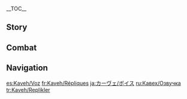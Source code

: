 {{CharacterTabs}}
{{LanguageTabs}}
__TOC__
==Story==
{{VO/Story
|character           = Kaveh
|language            = en
|name                = Kaveh

<!-- Hello -->
|vo_01_01_title      = Hello
|vo_01_01_file       = VO_{language}{character} Hello.ogg
|vo_01_01_tx         = I'm glad you gave me a chance. I always think it takes people with similar tastes to sustain a pleasant conversation.<br>Nice to meet you &mdash; I'm Kaveh, an architect. If you have a project you'd like me to work on, then I'll need a detailed description of what you have in mind.

<!-- Chats -->
|vo_02_01_title      = Chat: Beauty
|vo_02_01_file       = VO_{language}{character} Chat - Beauty.ogg
|vo_02_01_tx         = The ability to appreciate beauty is an important virtue.
|vo_02_02_title      = Chat: Overcoming Boredom
|vo_02_02_file       = VO_{language}{character} Chat - Overcoming Boredom.ogg
|vo_02_02_tx         = It's good to get out and stretch your legs once in a while. People aren't made to stay cooped up inside all the time.
|vo_02_03_title      = Chat: Final Polish
|vo_02_03_file       = VO_{language}{character} Chat - Final Polish.ogg
|vo_02_03_tx         = My latest design's getting there, but there's still room for improvement. Better make my finishing touches before the deadline creeps up...

<!-- Weather -->
|vo_03_01_title      = When It Rains
|vo_03_01_file       = VO_{language}{character} When It Rains.ogg
|vo_03_01_tx         = Huh? When did it start to rain? Oh no, I forgot to bring an umbrella...
|vo_03_02_title      = When Thunder Strikes
|vo_03_02_file       = VO_{language}{character} When Thunder Strikes.ogg
|vo_03_02_tx         = Did you see that? That bolt of lightning was such an interesting shape!
|vo_03_03_title      = When It Snows
|vo_03_03_file       = VO_{language}{character} When It Snows.ogg
|vo_03_03_tx         = Brrr... Feels like the wind's creeping in from the back of my shirt... and also the front...
|vo_03_04_title      = When the Sun Is Out
|vo_03_04_file       = VO_{language}{character} When the Sun Is Out.ogg
|vo_03_04_tx         = I get dizzy and sleepy when I'm under the sun for too long... It's a similar feeling to pulling an all-nighter on a work project.
|vo_03_05_title      = In the Desert
|vo_03_05_file       = VO_{language}{character} In the Desert.ogg
|vo_03_05_tx         = This isn't my first trek into the desert, but I can never get used to the heat... *sigh* Is there no shade anywhere...?

<!-- Greetings -->
|vo_04_01_title      = Good Morning
|vo_04_01_file       = VO_{language}{character} Good Morning.ogg
|vo_04_01_tx         = Did you sleep well? I hope you have a great day today. And that you don't run into someone who ruins your day first thing in the morning.
|vo_04_02_title      = Good Afternoon
|vo_04_02_file       = VO_{language}{character} Good Afternoon.ogg
|vo_04_02_tx         = This midday sun is fierce... I should go check on the building materials I left out to dry.
|vo_04_03_title      = Good Evening
|vo_04_03_file       = VO_{language}{character} Good Evening.ogg
|vo_04_03_tx         = There's supposed to be a great view of the stars tonight. Don't you think that's a good omen?
|vo_04_04_title      = Good Night
|vo_04_04_file       = VO_{language}{character} Good Night.ogg
|vo_04_04_tx         = Relax your mind, and let go of all your troubles. Have a good night.

<!-- About -->
|vo_05_01_title      = About {character}: Expertise
|vo_05_01_file       = VO_{language}{character} About {character} - Expertise.ogg
|vo_05_01_tx         = It's fair to say I'm a pretty proud person when it comes to my area of expertise. Most scholars are when talking about their chosen fields. After all, we build our whole lives around it. I mean, if I ever stopped taking pride in my own work, then I would also forfeit the right to have any expectations of myself or anyone else.
|vo_05_02_title      = About {character}: Artistry
|vo_05_02_friendship = 4
|vo_05_02_file       = VO_{language}{character} About {character} - Artistry.ogg
|vo_05_02_tx         = Aesthetic isn't the number one priority in my work, and nor should it be: Quality and safety are paramount. But I never neglect the artistic side either. That's what sets my work apart from others'.

<!-- About Us -->
|vo_06_01_title      = About Us: Appreciation
|vo_06_01_file       = VO_{language}{character} About Us - Appreciation.ogg
|vo_06_01_tx         = You must've seen the [[Palace of Alcazarzaray]] before? That's my magnum opus. I sacrificed so much for that... Everyone else thought I'd lost my mind. Haha, well, if you're not me, and you don't share my trade, I wouldn't expect you to understand. Mmm... It'd be nice to meet someone who did understand, though.
|vo_06_02_title      = About Us: Ideals
|vo_06_02_friendship = 6
|vo_06_02_file       = VO_{language}{character} About Us - Ideals.ogg
|vo_06_02_tx         = I've always thought that you can never truly know a person until you understand their deepest wishes. But once you start exploring hopes and dreams, whether they're your own or someone else's... it can be a dangerous journey. You might unlock something that can't be put away again. Not everyone can face the potential consequences of that.

<!-- Miscellany I -->
|vo_07_01_title      = About the [[Vision]]
|vo_07_01_friendship = 4
|vo_07_01_file       = VO_{language}{character} About the Vision.ogg
|vo_07_01_tx         = I almost don't want to say this out loud, but... Sometimes, hopes and dreams bring suffering instead of happiness. Luckily, I don't mind my Vision.
|vo_07_02_title      = Something to Share
|vo_07_02_file       = VO_{language}{character} Something to Share.ogg
|vo_07_02_tx         = People who know what drives them to create deserve our respect. Wouldn't you agree?
|vo_07_03_title      = Interesting Things
|vo_07_03_file       = VO_{language}{character} Interesting Things.ogg
|vo_07_03_tx         = The uninitiated often assume that the expertise of [[Kshahrewar]] architects starts with clay and ends with lumber. It's such an ignorant perspective that it's not even worth arguing against... If all it took to build a house was to smush a few random materials together, there'd be no need for this discipline in the first place... As well as being one of the building blocks of human culture and civilization, architecture is also an art form. Art does not exist in a vacuum, so I've always been mindful of the experiential factor for the occupants, and the emotional character conveyed to those looking on from the outside... Oh, and I'm always looking for better ways to integrate artistic expression and practical functionality.

<!-- About Others -->
|vo_08_01_title      = About [[Lesser Lord Kusanali]]
|vo_08_01_friendship = 4
|vo_08_01_file       = VO_{language}{character} About Lesser Lord Kusanali.ogg
|vo_08_01_tx         = Lesser Lord Kusanali is a wise and capable god. Not only is she extremely knowledgeable, she also possesses virtue far beyond mortal comprehension. I have only the utmost respect for her tolerance of others &mdash; especially in a nation of learning like [[Sumeru]], that takes great equanimity.<br>Sometimes, though, I do stop to wonder... Surely even the gods must have their struggles, too? Oftentimes, confusion is the beginning of wisdom... In which case, how can we ever achieve true happiness?
|vo_08_01_mention    = Lesser Lord Kusanali
|vo_08_02_title      = About [[Alhaitham]]: Temperament
|vo_08_02_friendship = 4
|vo_08_02_file       = VO_{language}{character} About Alhaitham - Temperament.ogg
|vo_08_02_tx         = I guarantee you'll never meet anyone else who's as infuriating as him! And for the record, yes, I would say that to his face. Sure, he's smart, and sure, geniuses often come with a bad temper, but that's only half the story with him... He knows perfectly well how to appear friendly and likable to others, he just doesn't want to.<br>If he ever gives you the impression that he doesn't really have a temper, or that he's rigidly logical like a machine, then you just don't know him well enough yet. He definitely has a personality, it's just... too big a personality. Most people wouldn't get it.
|vo_08_02_mention    = Alhaitham
|vo_08_03_title      = About Alhaitham: It's Complicated
|vo_08_03_friendship = 4
|vo_08_03_file       = VO_{language}{character} About Alhaitham - It's Complicated.ogg
|vo_08_03_tx         = Alhaitham helped me out a fair amount recently. If we were still as close as we were during our student days, then I'd be thanking him every chance I got. Now, though... I can't seem get a word of appreciation out of my mouth. Even if I could, I wouldn't want to give him the satisfaction.<br>I guess you could say our relationship is something of a mixed bag these days? Honestly, with everything that's happened, it almost feels like the universe has been playing pranks on us... It's hard to make sense of it all... too much to process for one lifetime. I will say that it's not every day that you get to know someone like him &mdash; I just wish he could rein in some of the worst excesses of his personality. Okay, yeah, that's never gonna happen.
|vo_08_03_mention    = Alhaitham
|vo_08_04_title      = About [[Tighnari]]
|vo_08_04_friendship = 4
|vo_08_04_file       = VO_{language}{character} About Tighnari.ogg
|vo_08_04_tx         = Ah, Tighnari... He's one of the nicest guys you could know. If you've met him, you'll know what I mean. He's kind, and he has enormous expertise in his field, but he never brags about it in front of other people. And he seems to genuinely care about his work.<br>Back when I was building the Palace of Alcazarzaray, I asked him for some tips on how to pick out the right ornamental plants. After he wrote back to me, he also helped me out with some other issues, too. Oh, and I almost forgot &mdash; he was the one who first introduced me to [[Cyno]].
|vo_08_04_mention    = Tighnari,Cyno
|vo_08_05_title      = About [[Dori]]
|vo_08_05_friendship = 4
|vo_08_05_file       = VO_{language}{character} About Dori.ogg
|vo_08_05_tx         = Dori is the owner of the Palace of Alcazarzaray... Excuse me? Mine? No, don't be ridiculous. I know full well that it doesn't belong to me... I know, I know, but... argh, please, let's not go there!<br>Dori is a shrewd one. She knows how to coerce others into doing things for her. I, uh... For, ahem, various reasons, I now owe her a large sum of money. It all got quite complicated in the end, but... A&mdash;Anyway, I wish she'd show me a little mercy, and stop making my life a misery for the sake of [[Mora]]. I swear, she doesn't seem like a bad person at heart, so... I just don't understand, how did she turn out like this?
|vo_08_05_mention    = Dori
|vo_08_06_title      = About [[Cyno]]
|vo_08_06_friendship = 4
|vo_08_06_file       = VO_{language}{character} About Cyno.ogg
|vo_08_06_tx         = Cyno can come across as cold and ruthless, but he's actually a very big-hearted guy. I still remember how shocked I was when [[Tighnari]] said he was gonna introduce me to his best friend, and then a couple of seconds later, an incredibly intimidating [[matra]] comes walking through the door... I honestly never expected to meet a matra who's so comfortable hanging out with scholars. Gotta say though, I can't stand his sense of humor. It really makes my skin crawl. If he ever invites you to a meal at Tighnari's place, make sure someone's bringing beer, because no one should have to endure Cyno's humor while sober.
|vo_08_06_mention    = Cyno,Tighnari
|vo_08_07_title      = About [[Collei]]
|vo_08_07_friendship = 4
|vo_08_07_file       = VO_{language}{character} About Collei.ogg
|vo_08_07_tx         = I've met Collei quite a few times now. As Tighnari's student and assistant, she follows him everywhere. With her diligence and patience, she's much more responsible than most other kids her age. But, umm... I can also tell that she's got a lot going on inside.
|vo_08_07_mention    = Collei,Tighnari
|vo_08_08_title      = About [[Nilou]]
|vo_08_08_friendship = 4
|vo_08_08_file       = VO_{language}{character} About Nilou.ogg
|vo_08_08_tx         = Nilou's talent as a dancer is indisputable. [[Zubayr Theater]] really lucked out when they recruited her. I've heard that she has a great personality too &mdash; she always smiles and says encouraging things to her audience when she's performing. Once I can find some time, I'll have to catch one of her shows.
|vo_08_08_mention    = Nilou
|vo_08_09_title      = About [[Faruzan]]
|vo_08_09_friendship = 4
|vo_08_09_file       = VO_{language}{character} About Faruzan.ogg
|vo_08_09_tx         = Madam Faruzan doesn't mince her words, so I can understand why some students at the [[Akademiya]] are afraid of her. She doesn't have any bad intentions, though &mdash; all she wants is to devote herself completely to the research that interests her. Some people say that all [[Haravatat]] scholars are hard to get along with, and uh... heh, I'll let you be the judge of that.<br>I assume she's already asked you to be her student? She sure is a little intense when she's doing the hard sell, huh... But she can walk the walk too. She really does know her stuff.
|vo_08_09_mention    = Faruzan

<!-- More About -->
|vo_09_01_title      = More About {character}: I
|vo_09_01_file       = VO_{language}{character} More About {character} - 01.ogg
|vo_09_01_tx         = You heard that I've earned myself a little fame in Sumeru? Hahaha, don't believe everything you hear. They're exaggerating, trust me. It's easy enough to make a name for yourself in Sumeru if you stick around here long enough &mdash; honestly, I think managing to keep a low profile would be more of an achievement.<br>I hope you didn't first hear about me because of my bankruptcy scandal, though. Hmph... If you're actually willing to hear me out, I could tell you about some of my more redeeming qualities, heh...
|vo_09_02_title      = More About {character}: II
|vo_09_02_friendship = 3
|vo_09_02_file       = VO_{language}{character} More About {character} - 02.ogg
|vo_09_02_tx         = You're not thinking about enrolling in the Akademiya, are you?&nbsp;...Well, if you do sign up, from a pragmatic standpoint, I'd have to advise you to steer well clear of design. Don't get me wrong &mdash; it's a fascinating subject to study, but the work is... brutal. I spent some time working under one of my seniors after I first graduated, and they worked me to the bone every day... I was constantly being ordered around like a pack animal. I really don't know how I survived for as long as I did...
|vo_09_03_title      = More About {character}: III
|vo_09_03_friendship = 4
|vo_09_03_file       = VO_{language}{character} More About {character} - 03.ogg
|vo_09_03_tx         = While everyone's aesthetic preferences differ to a point, beauty is, on the whole, a pretty concrete concept. I do think it's possible to establish some basic objective aesthetic standards. It's possible to improve your aesthetic appreciation, too, although it takes a lot of time to get the experience. If you ever need any advice on that front, by the way, you're always welcome to come to me.
|vo_09_04_title      = More About {character}: IV
|vo_09_04_friendship = 5
|vo_09_04_file       = VO_{language}{character} More About {character} - 04.ogg
|vo_09_04_tx         = Some people think I like to stir up trouble, but they don't know what they're talking about. Anyone trying to make any sort of progress in life is inevitably gonna come into conflict with other people from time to time. You can't just ignore the situation because you don't wanna deal with it.
|vo_09_05_title      = More About {character}: V
|vo_09_05_friendship = 6
|vo_09_05_file       = VO_{language}{character} More About {character} - 05.ogg
|vo_09_05_tx         = I like to have a drink or two when I've got the time &mdash; it's a good way to de-stress. Hm? Oh, yeah, I mean, mostly just to pass the time, heh.<br>Uh... Ahem, what's that look for...? Alright, alright! I admit it! Maybe I do drown my sorrows a little more often {{sic|that}} I was letting on. It all gets a bit too much sometimes, what with the unfinished projects, obstacles that I can't overcome, misunderstandings with other people... Don't you struggle with those kinds of things as well?

<!-- Miscellany II -->
|vo_10_01_title      = {character}'s Hobbies
|vo_10_01_file       = VO_{language}{character} Hobbies.ogg
|vo_10_01_tx         = Music, architecture, sculpting, painting... All are worth taking the time to appreciate properly. I wouldn't say I'm an expert in all of them, but as long as I stay interested, maybe I can master them all one day. I mean, look &mdash; I already know how to play an instrument.
|vo_10_02_title      = {character}'s Troubles
|vo_10_02_file       = VO_{language}{character} Troubles.ogg
|vo_10_02_tx         = My troubles?&nbsp;...Hmm, the most obvious one would be my financial situation.<br>It's not that I can't make Mora, it's just that I can't seem to hold on to it. So many things in life require money, and if you're not careful, it just disappears... Don't worry about me, though &mdash; I'm a lot better than I used to be. I'll be more careful to live within my means in the future.
|vo_10_03_title      = Favorite Food
|vo_10_03_file       = VO_{language}{character} Favorite Food.ogg
|vo_10_03_tx         = My favorites are alcohol, warm soup, and anything with cream or cheese in it. Oh, and I'll never say no to fresh fruit.
|vo_10_04_title      = Least Favorite Food
|vo_10_04_file       = VO_{language}{character} Least Favorite Food.ogg
|vo_10_04_tx         = I can't deal with anything that's too hot or spicy. If I have to eat them, I leave them to cool first so I at least don't burn my tongue.

<!-- Receiving a Gift -->
|vo_11_01_title      = Receiving a Gift: I
|vo_11_01_file       = VO_{language}{character} Receiving a Gift - 01.ogg
|vo_11_01_tx         = This is marvelous! Can you teach me how to make it?
|vo_11_02_title      = Receiving a Gift: II
|vo_11_02_file       = VO_{language}{character} Receiving a Gift - 02.ogg
|vo_11_02_tx         = I bet this'd go great with a glass of wine!
|vo_11_03_title      = Receiving a Gift: III
|vo_11_03_file       = VO_{language}{character} Receiving a Gift - 03.ogg
|vo_11_03_tx         = ...Huh? Uh... It's hmm... Umm...

<!-- Birthday -->
|vo_12_01_title      = Birthday
|vo_12_01_file       = VO_{language}{character} Birthday.ogg
|vo_12_01_tx         = Is it your birthday today? Well, congratulations! Birthdays are important days, and it's also one of those days in the year that gets you thinking about your family. However you spend today, I hope it makes you happy.

<!-- Feelings About Ascension -->
|vo_13_01_title      = Feelings About Ascension: Intro
|vo_13_01_ascension  = 1
|vo_13_01_file       = VO_{language}{character} Feelings About Ascension - 01.ogg
|vo_13_01_tx         = This'll do nicely... Thank you.
|vo_13_02_title      = Feelings About Ascension: Building Up
|vo_13_02_ascension  = 2
|vo_13_02_file       = VO_{language}{character} Feelings About Ascension - 02.ogg
|vo_13_02_tx         = Hmm? Got any more where that came from?
|vo_13_03_title      = Feelings About Ascension: Climax
|vo_13_03_ascension  = 4
|vo_13_03_file       = VO_{language}{character} Feelings About Ascension - 03.ogg
|vo_13_03_tx         = My horizons have been broadened... I hope I can hold on to this feeling.
|vo_13_04_title      = Feelings About Ascension: Conclusion
|vo_13_04_ascension  = 6
|vo_13_04_file       = VO_{language}{character} Feelings About Ascension - 04.ogg
|vo_13_04_tx         = The more power I wield, the more things I can accomplish. Even if achieving my goals comes at a cost, and even if all my hopes and dreams are built on pain and suffering... I don't want to turn back now.
}}

==Combat==
{{Combat VO
|character           = Kaveh
|language            = en

<!-- Elemental Skill -->
|skill_1_tx          = Scanning!
|skill_2_tx          = Come at me!
|skill_3_tx          = Site clear!

<!-- Elemental Burst -->
|burst_1_tx          = Watch and learn!
|burst_2_tx          = Breaking new ground.
|burst_3_tx          = Feast your eyes!

<!-- Sprint Start -->
|sprint-s_1_file     = Sprint Start 01,Sprint Start 02,Sprint Start 03

<!-- Deploying Wind Glider -->
|glider_1_file       = Deploying Wind Glider 01,Deploying Wind Glider 02,Deploying Wind Glider 03

<!-- Opening Treasure Chest -->
|chest_1_tx          = A new discovery!
|chest_2_tx          = What a lucky find! Bet that's made your day?
|chest_3_tx          = This is incredible! No, extraordinary!

<!-- Low HP -->
|low-hp_1_tx         = How annoying!
|low-hp_2_tx         = That was your last chance.
|low-hp_3_tx         = Ugh... Shoo!

<!-- Ally Low HP -->
|ally-low-hp_1_tx    = Leave this to me!
|ally-low-hp_2_tx    = Get behind me.

<!-- Fallen -->
|fallen_1_tx         = So many things... I never accomplished...
|fallen_2_tx         = Why...
|fallen_3_tx         = Don't... crush my dreams...

<!-- Light Hit Taken -->
|hit-l_1_file        = Light Hit Taken 01,Light Hit Taken 02,Light Hit Taken 03,Light Hit Taken 04,Light Hit Taken 05,Light Hit Taken 06

<!-- Heavy Hit Taken -->
|hit-h_1_tx          = Ugh, hey! Cut it out...
|hit-h_2_tx          = Huh! I've been through worse.
|hit-h_3_file        = Heavy Hit Taken 03,Heavy Hit Taken 04,Heavy Hit Taken 05,Heavy Hit Taken 06

<!-- Joining Party -->
|join_1_tx           = Need a hand?
|join_2_tx           = I'll take care of this.
|join_3_tx           = Is that the client...? Wait... Oh! It's you.

<!-- Character Idles -->
|idle_1_actual_tx    = Hmm...huh, wha-, ah! Where's my ke...eh, ugh, not again.
|idle_2_file         = Standby 02

<!-- Light Attack -->
|atk-l_1_file        = Light Attack 01,Light Attack 02,Light Attack 03,Light Attack 04,Light Attack 05,Light Attack 06,Light Attack 07

<!-- Mid Attack -->
|atk-m_1_file        = Mid Attack 01,Mid Attack 02,Mid Attack 03

<!-- Heavy Attack -->
|atk-h_1_file        = Heavy Attack 01,Heavy Attack 02,Heavy Attack 03

<!-- Climbing -->
|climb_1_file        = Climbing 01,Climbing 02,Climbing 03

<!-- Climbing Breath -->
|climb-b_1_file      = Climbing Breath 01,Climbing Breath 02,Climbing Breath 03

<!-- Jumping -->
|jump_1_file         = Jumping 01,Jumping 02,Jumping 03,Jumping 04,Jumping 05
}}

==Navigation==
{{Character Navbox|VO}}

[[es:Kaveh/Voz]]
[[fr:Kaveh/Répliques]]
[[ja:カーヴェ/ボイス]]
[[ru:Кавех/Озвучка]]
[[tr:Kaveh/Replikler]]